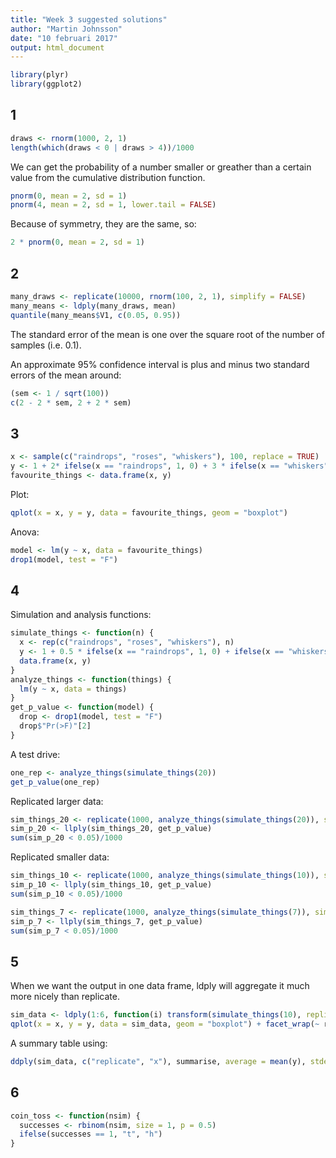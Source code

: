 ```yaml
---
title: "Week 3 suggested solutions"
author: "Martin Johnsson"
date: "10 februari 2017"
output: html_document
---
```


```r
library(plyr)
library(ggplot2)
```


## 1

```r
draws <- rnorm(1000, 2, 1)
length(which(draws < 0 | draws > 4))/1000
```

We can get the probability of a number smaller or greather than a certain value from the cumulative distribution function.

```r
pnorm(0, mean = 2, sd = 1)
pnorm(4, mean = 2, sd = 1, lower.tail = FALSE)
```

Because of symmetry, they are the same, so:

```r
2 * pnorm(0, mean = 2, sd = 1)
```


## 2

```r
many_draws <- replicate(10000, rnorm(100, 2, 1), simplify = FALSE)
many_means <- ldply(many_draws, mean)
quantile(many_means$V1, c(0.05, 0.95))
```

The standard error of the mean is one over the square root of the number of samples (i.e. 0.1).

An approximate 95% confidence interval is plus and minus two standard errors of the mean around:

```r
(sem <- 1 / sqrt(100))
c(2 - 2 * sem, 2 + 2 * sem)
```


## 3

```r
x <- sample(c("raindrops", "roses", "whiskers"), 100, replace = TRUE)
y <- 1 + 2* ifelse(x == "raindrops", 1, 0) + 3 * ifelse(x == "whiskers", 1, 0) + rnorm(100, 0, 2)
favourite_things <- data.frame(x, y)
```

Plot:

```r
qplot(x = x, y = y, data = favourite_things, geom = "boxplot")
```

Anova:

```r
model <- lm(y ~ x, data = favourite_things)
drop1(model, test = "F")
```


## 4

Simulation and analysis functions:

```r
simulate_things <- function(n) {
  x <- rep(c("raindrops", "roses", "whiskers"), n)
  y <- 1 + 0.5 * ifelse(x == "raindrops", 1, 0) + ifelse(x == "whiskers", 1, 0) + rnorm(n)
  data.frame(x, y)
}
analyze_things <- function(things) {
  lm(y ~ x, data = things)
}
get_p_value <- function(model) {
  drop <- drop1(model, test = "F")
  drop$"Pr(>F)"[2]
}
```

A test drive:

```r
one_rep <- analyze_things(simulate_things(20))
get_p_value(one_rep)
```

Replicated larger data:

```r
sim_things_20 <- replicate(1000, analyze_things(simulate_things(20)), simplify = FALSE)
sim_p_20 <- llply(sim_things_20, get_p_value)
sum(sim_p_20 < 0.05)/1000
```

Replicated smaller data:

```r
sim_things_10 <- replicate(1000, analyze_things(simulate_things(10)), simplify = FALSE)
sim_p_10 <- llply(sim_things_10, get_p_value)
sum(sim_p_10 < 0.05)/1000

sim_things_7 <- replicate(1000, analyze_things(simulate_things(7)), simplify = FALSE)
sim_p_7 <- llply(sim_things_7, get_p_value)
sum(sim_p_7 < 0.05)/1000
```


## 5

When we want the output in one data frame, ldply will aggregate it much more nicely than replicate.

```r
sim_data <- ldply(1:6, function(i) transform(simulate_things(10), replicate = i))
qplot(x = x, y = y, data = sim_data, geom = "boxplot") + facet_wrap(~ replicate)
```

A summary table using:

```r
ddply(sim_data, c("replicate", "x"), summarise, average = mean(y), stdev = sd(y))
```



## 6

```r
coin_toss <- function(nsim) {
  successes <- rbinom(nsim, size = 1, p = 0.5)
  ifelse(successes == 1, "t", "h")
}
```

